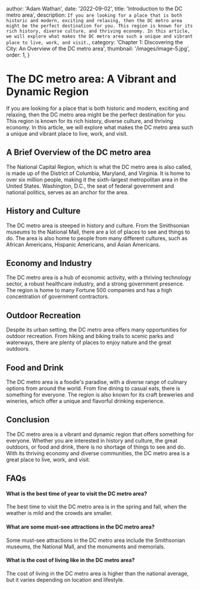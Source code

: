 
  author: 'Adam Wathan',
  date: '2022-09-02',
  title: 'Introduction to the DC metro area',
  description: `If you are looking for a place that is both historic and modern, exciting and relaxing, then the DC metro area might be the perfect destination for you. This region is known for its rich history, diverse culture, and thriving economy. In this article, we will explore what makes the DC metro area such a unique and vibrant place to live, work, and visit.`,
  category: 'Chapter 1: Discovering the City: An Overview of the DC metro area',
  thumbnail: '/images/image-5.jpg',
  order: 1,
}


# The DC metro area: A Vibrant and Dynamic Region

If you are looking for a place that is both historic and modern, exciting and relaxing, then the DC metro area might be the perfect destination for you. This region is known for its rich history, diverse culture, and thriving economy. In this article, we will explore what makes the DC metro area such a unique and vibrant place to live, work, and visit.

## A Brief Overview of the DC metro area

The National Capital Region, which is what the DC metro area is also called, is made up of the District of Columbia, Maryland, and Virginia. It is home to over six million people, making it the sixth-largest metropolitan area in the United States. Washington, D.C., the seat of federal government and national politics, serves as an anchor for the area.

## History and Culture

The DC metro area is steeped in history and culture. From the Smithsonian museums to the National Mall, there are a lot of places to see and things to do. The area is also home to people from many different cultures, such as African Americans, Hispanic Americans, and Asian Americans.

## Economy and Industry

The DC metro area is a hub of economic activity, with a thriving technology sector, a robust healthcare industry, and a strong government presence. The region is home to many Fortune 500 companies and has a high concentration of government contractors.

## Outdoor Recreation

Despite its urban setting, the DC metro area offers many opportunities for outdoor recreation. From hiking and biking trails to scenic parks and waterways, there are plenty of places to enjoy nature and the great outdoors.

## Food and Drink

The DC metro area is a foodie's paradise, with a diverse range of culinary options from around the world. From fine dining to casual eats, there is something for everyone. The region is also known for its craft breweries and wineries, which offer a unique and flavorful drinking experience.

## Conclusion

The DC metro area is a vibrant and dynamic region that offers something for everyone. Whether you are interested in history and culture, the great outdoors, or food and drink, there is no shortage of things to see and do. With its thriving economy and diverse communities, the DC metro area is a great place to live, work, and visit.

## FAQs

#### What is the best time of year to visit the DC metro area?

The best time to visit the DC metro area is in the spring and fall, when the weather is mild and the crowds are smaller.

#### What are some must-see attractions in the DC metro area?

Some must-see attractions in the DC metro area include the Smithsonian museums, the National Mall, and the monuments and memorials.

#### What is the cost of living like in the DC metro area?

The cost of living in the DC metro area is higher than the national average, but it varies depending on location and lifestyle.
